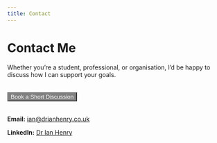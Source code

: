 ```yaml
---
title: Contact
---
```


# Contact Me

Whether you’re a student, professional, or organisation, I’d be happy to discuss how I can support your goals.

<div style="text-align:left; margin:2rem 0;">
  <button 
    class="btn btn-primary btn-lg"
    style="background-color: grey; border-color: grey; color: white;"
    data-cal-link="drianhenry/general-enquiry"
    data-cal-namespace="general-enquiry"
    data-cal-config='{"layout":"month_view"}'>
    Book a Short Discussion
  </button>
</div>

**Email:** [ian@drianhenry.co.uk](mailto:ian@drianhenry.co.uk) 

**LinkedIn:** [Dr Ian Henry](https://www.linkedin.com/in/ian-henry-a0348515/)